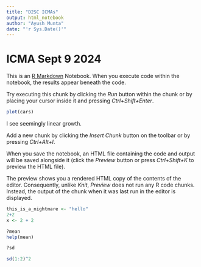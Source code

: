 ```yaml
---
title: "D2SC ICMAs"
output: html_notebook
author: "Ayush Munta"
date: "'r Sys.Date()'"
---
```


# ICMA Sept 9 2024

This is an [R Markdown](http://rmarkdown.rstudio.com) Notebook. When you execute code within the notebook, the results appear beneath the code.

Try executing this chunk by clicking the *Run* button within the chunk or by placing your cursor inside it and pressing *Ctrl+Shift+Enter*.

```r
plot(cars)
```

I see seemingly linear growth.

Add a new chunk by clicking the *Insert Chunk* button on the toolbar or by pressing *Ctrl+Alt+I*.

When you save the notebook, an HTML file containing the code and output will be saved alongside it (click the *Preview* button or press *Ctrl+Shift+K* to preview the HTML file).

The preview shows you a rendered HTML copy of the contents of the editor. Consequently, unlike *Knit*, *Preview* does not run any R code chunks. Instead, the output of the chunk when it was last run in the editor is displayed.


```r

this_is_a_nightmare <- "hello"
2+2
x <- 2 + 2
```
```r
?mean
help(mean)
```

```r
?sd
```

```r
sd(1:2)^2
```


